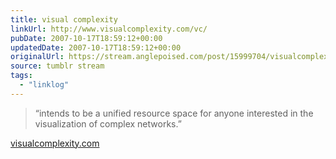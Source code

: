 ```yaml
---
title: visual complexity
linkUrl: http://www.visualcomplexity.com/vc/
pubDate: 2007-10-17T18:59:12+00:00
updatedDate: 2007-10-17T18:59:12+00:00
originalUrl: https://stream.anglepoised.com/post/15999704/visualcomplexitycom-a-visual-exploration-on
source: tumblr stream
tags:
  - "linklog"
---
```


> &ldquo;intends to be a unified resource space for anyone interested in the visualization of complex networks.&rdquo;

[visualcomplexity.com][1]

[1]: http://www.visualcomplexity.com/vc/
